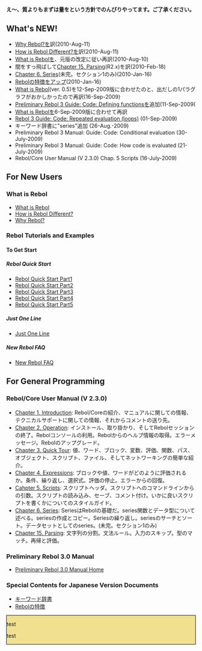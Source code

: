 '''え～、質よりもまずは量をという方針でのんびりやってます。ご了承ください。'''

==What's NEW!==
*[[Why-rebol/ja|Why Rebol?]]を訳(2010-Aug-11)
*[[Rebol-intro/ja|How is Rebol Different?]]を訳(2010-Aug-11)
*[[What_is_Rebol(Jpn)|What is Rebol]]を、元版の改定に従い再訳(2010-Aug-10)
*間をすっ飛ばして[[Rebol-Core_User_Manual_Chap15/ja|Chapter 15. Parsing]](R2.x)を訳(2010-Feb-18)
*[[Rebol-Core_User_Manual_Chap6/ja|Chapter 6. Series]](未完。セクション1のみ)(2010-Jan-16)
*[[Characteristics_of_Rebol/ja|Rebolの特徴]]をアップ(2010-Jan-16)
*[[What_is_Rebol(Jpn)|What is Rebol]](ver. 0.5)を12-Sep-2009版に合わせたのと、出だしの1パラグラフがおかしかったので再訳(16-Sep-2009) 
*[[PreRebol30ManualGuideWritingCodeCodeDefiningFunctions/ja|Preliminary Rebol 3 Guide: Code: Defining functions]]を追加(11-Sep-2009(
*[[What_is_Rebol(Jpn)|What is Rebol]]を6-Sep-2009版に合わせて再訳
*[[PreRebol30ManualGuideWritingCodeCodeRepeatedEvaluation/ja|Rebol 3 Guide: Code: Repeated evaluation (loops)]] (01-Sep-2009)
*キーワード辞書に"series"追加 (26-Aug.-2009)
*Preliminary Rebol 3 Manual: Guide: Code: Conditional evaluation (30-July-2009)
*Preliminary Rebol 3 Manual: Guide: Code: How code is evaluated (21-July-2009)
*Rebol/Core User Manual (V 2.3.0) Chap. 5 Scripts (16-July-2009) 

==For New Users==
===What is Rebol===
*[[What_is_Rebol(Jpn)|What is Rebol]]
*[[Rebol-intro/ja|How is Rebol Different?]]
*[[Why-rebol/ja|Why Rebol?]]

===Rebol Tutorials and Examples===
====To Get Start====
=====Rebol Quick Start=====
*[[Rebol_Quick_Start_Part1/ja|Rebol Quick Start Part1]]
*[[Rebol_Quick_Start_Part2/ja|Rebol Quick Start Part2]]
*[[Rebol_Quick_Start_Part3/ja|Rebol Quick Start Part3]]
*[[Rebol_Quick_Start_Part4/ja|Rebol Quick Start Part4]]
*[[Rebol_Quick_Start_Part5/ja|Rebol Quick Start Part5]]

=====Just One Line=====
*[[Just_One_Line/ja|Just One Line]]

=====New Rebol FAQ=====
*[[New_Rebol_FAQ/ja|New Rebol FAQ]]

==For General Programming==
===Rebol/Core User Manual (V 2.3.0)===
*[[Rebol-Core_User_Manual_Chap1/ja|Chapter 1. Introduction]]: Rebol/Coreの紹介、マニュアルに関しての情報、テクニカルサポートに関しての情報、それからコメントの送り先。
*[[Rebol-Core_User_Manual_Chap2/ja|Chapter 2. Operation]]: インストール、取り掛かり、そしてRebolセッションの終了。Rebolコンソールの利用。Rebolからのヘルプ情報の取得。エラーメッセージ。Rebolのアップグレード。
*[[Rebol-Core_User_Manual_Chap3/ja|Chapter 3. Quick Tour]]: 値、ワード、ブロック、変数、評価、関数、パス、オブジェクト、スクリプト、ファイル、そしてネットワーキングの簡単な紹介。
*[[Rebol-Core_User_Manual_Chap4/ja|Chapter 4. Expressions]]: ブロックや値、ワードがどのように評価されるか。条件、繰り返し、選択式。評価の停止。エラーからの回復。 
*[[Rebol-Core_User_Manual_Chap5/ja|Cahpter 5. Scripts]]: スクリプトヘッダ。スクリプトへのコマンドラインからの引数。スクリプトの読み込み、セーブ、コメント付け。いかに良いスクリプトを書くかについてのスタイルガイド。 
*[[Rebol-Core_User_Manual_Chap6/ja|Chapter 6. Series]]: SeriesはRebolの基礎だ。series関数とデータ型について述べる。seriesの作成とコピー。Seriesの繰り返し。seriesのサーチとソート。データセットとしてのseries。(未完。セクション1のみ)
*[[Rebol-Core_User_Manual_Chap15/ja|Chapter 15. Parsing]]: 文字列の分割。文法ルール。入力のスキップ。型のマッチ。再帰と評価。

===Preliminary Rebol 3.0 Manual===
*[[Preliminary_Rebol_3.0_Manual_Home/ja|Preliminary Rebol 3.0 Manual Home]]
===Special Contents for Japanese Version Documents===
*[[Key_Words_Dictionary_for/ja|キーワード辞書]]
*[[Characteristics_of_Rebol/ja|Rebolの特徴]]
<div style="background-color:#f0e090; border:thin solid black;">
test

test
</div>
